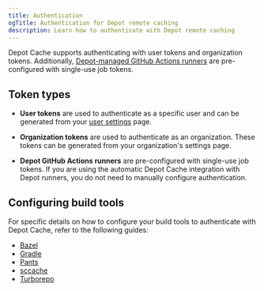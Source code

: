 ```yaml
---
title: Authentication
ogTitle: Authentication for Depot remote caching
description: Learn how to authenticate with Depot remote caching
---
```


Depot Cache supports authenticating with user tokens and organization tokens. Additionally, [Depot-managed GitHub Actions runners](/docs/github-actions/overview) are pre-configured with single-use job tokens.

## Token types

- **User tokens** are used to authenticate as a specific user and can be generated from your [user settings](/settings) page.

- **Organization tokens** are used to authenticate as an organization. These tokens can be generated from your organization's settings page.

- **Depot GitHub Actions runners** are pre-configured with single-use job tokens. If you are using the automatic Depot Cache integration with Depot runners, you do not need to manually configure authentication.

## Configuring build tools

For specific details on how to configure your build tools to authenticate with Depot Cache, refer to the following guides:

- [Bazel](/docs/cache/bazel)
- [Gradle](/docs/cache/gradle)
- [Pants](/docs/cache/pants)
- [sccache](/docs/cache/sccache)
- [Turborepo](/docs/cache/turbo)
